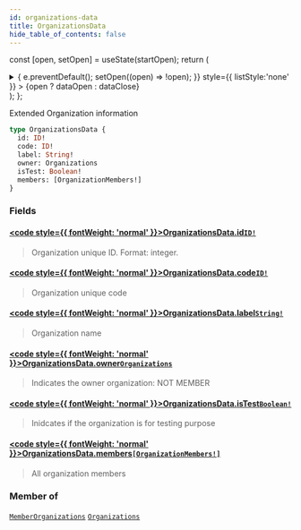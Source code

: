 ```yaml
---
id: organizations-data
title: OrganizationsData
hide_table_of_contents: false
---
```






const [open, setOpen] = useState(startOpen);
return (
<details {...(open ? { open: true } : {})} className="details" style={{ border:'none', boxShadow:'none', background:'var(--ifm-background-color)' }}>
<summary
onClick={(e) => {
e.preventDefault();
setOpen((open) => !open);
}}
style={{ listStyle:'none' }} >
{open ? dataOpen : dataClose}
</summary>
{open && children}
</details>
);
};

Extended Organization information

```graphql
type OrganizationsData {
  id: ID!
  code: ID!
  label: String!
  owner: Organizations
  isTest: Boolean!
  members: [OrganizationMembers!]
}
```

### Fields

#### [<code style={{ fontWeight: 'normal' }}>OrganizationsData.<b>id</b></code>](#)<Bullet />[`ID!`](/api/scalars/id) <Badge class="badge badge--secondary" text="non-null"/> <Badge class="badge badge--secondary" text="scalar"/>

> Organization unique ID. Format: integer.

#### [<code style={{ fontWeight: 'normal' }}>OrganizationsData.<b>code</b></code>](#)<Bullet />[`ID!`](/api/scalars/id) <Badge class="badge badge--secondary" text="non-null"/> <Badge class="badge badge--secondary" text="scalar"/>

> Organization unique code

#### [<code style={{ fontWeight: 'normal' }}>OrganizationsData.<b>label</b></code>](#)<Bullet />[`String!`](/api/scalars/string) <Badge class="badge badge--secondary" text="non-null"/> <Badge class="badge badge--secondary" text="scalar"/>

> Organization name

#### [<code style={{ fontWeight: 'normal' }}>OrganizationsData.<b>owner</b></code>](#)<Bullet />[`Organizations`](/api/objects/organizations) <Badge class="badge badge--secondary" text="object"/>

> Indicates the owner organization: NOT MEMBER

#### [<code style={{ fontWeight: 'normal' }}>OrganizationsData.<b>isTest</b></code>](#)<Bullet />[`Boolean!`](/api/scalars/boolean) <Badge class="badge badge--secondary" text="non-null"/> <Badge class="badge badge--secondary" text="scalar"/>

> Inidcates if the organization is for testing purpose

#### [<code style={{ fontWeight: 'normal' }}>OrganizationsData.<b>members</b></code>](#)<Bullet />[`[OrganizationMembers!]`](/api/objects/organization-members) <Badge class="badge badge--secondary" text="list"/> <Badge class="badge badge--secondary" text="object"/>

> All organization members

### Member of

[`MemberOrganizations`](/api/objects/member-organizations) <Badge class="badge badge--secondary" text="object"/><Bullet />[`Organizations`](/api/objects/organizations) <Badge class="badge badge--secondary" text="object"/>
